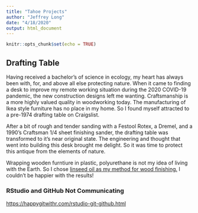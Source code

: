 ```yaml
---
title: "Tahoe Projects"
author: "Jeffrey Long"
date: "4/18/2020"
output: html_document
---
```


```r
knitr::opts_chunk$set(echo = TRUE)
```

## Drafting Table

Having received a bachelor's of science in ecology, my heart has always been
with, for, and above all else protecting nature. When it came to finding a 
desk to improve my remote working situation during the 2020 COVID-19 pandemic,
the new construction designs left me wanting. Craftsmanship is a more highly 
valued quality in woodworking today. The manufacturing of Ikea style 
furniture has no place in my home. So I found myself attracted to a pre-1974 
drafting table on Craigslist.

After a bit of rough and tender sanding with a Festool Rotex, a Dremel, and 
a 1990's Craftsman 1/4 sheet finishing sander, the drafting table was
transformed to it's near original state. The engineering and thought that
went into building this desk brought me delight. So it was time to protect 
this antique from the elements of nature. 

Wrapping wooden furntiure in plastic, polyurethane is not my idea of 
living with the Earth. So I chose [linseed oil as my method for wood 
finishing.](https://ardec.ca/en/blog/22/linseed-oil-a-natural-solution-for-wood-finishing) 
I couldn't be happier with the results! 

### RStudio and GitHub Not Communicating

[https://happygitwithr.com/rstudio-git-github.html](https://happygitwithr.com/rstudio-git-github.html)



